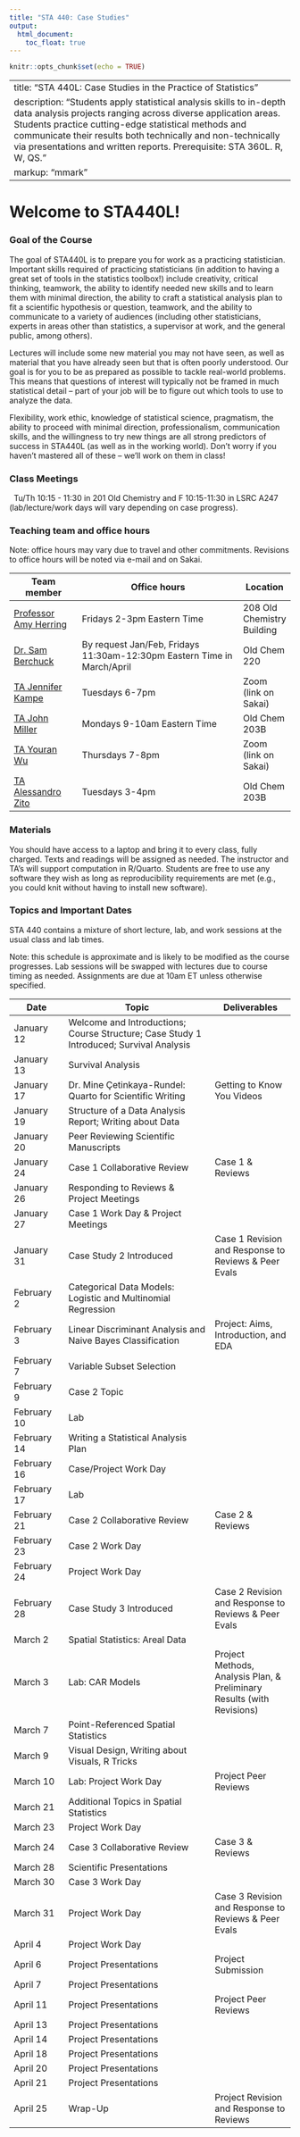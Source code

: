 ```yaml
---
title: "STA 440: Case Studies"
output: 
  html_document:
    toc_float: true
---
```


```r
knitr::opts_chunk$set(echo = TRUE)
```

---
title: "STA 440L: Case Studies in the Practice of Statistics"
description: "Students apply statistical analysis skills to in-depth data analysis projects ranging across diverse application areas. Students practice cutting-edge statistical methods and communicate their results both technically and non-technically via presentations and written reports. Prerequisite: STA 360L. R, W, QS."
markup: "mmark"
---



# Welcome to STA440L!

### Goal of the Course

The goal of STA440L is to prepare you for work as a practicing statistician. Important skills required of practicing statisticians (in addition to having a great set of tools in the statistics toolbox!) include creativity, critical thinking, teamwork, the ability to identify needed new skills and to learn them with minimal direction, the ability to craft a statistical analysis plan to fit a scientific hypothesis or question, teamwork, and the ability to communicate to a variety of audiences (including other statisticians, experts in areas other than statistics, a supervisor at work, and the general public, among others). 

Lectures will include some new material you may not have seen, as well as material that you have already seen but that is often poorly understood. Our goal is for you to be as prepared as possible to tackle real-world problems. This means that questions of interest will typically not be framed in much statistical detail -- part of your job will be to figure out which tools to use to analyze the data. 

Flexibility, work ethic, knowledge of statistical science, pragmatism, the ability to proceed with minimal direction, professionalism, communication skills, and the willingness to try new things are all strong predictors of success in STA440L (as well as in the working world). Don't worry if you haven't mastered all of these -- we'll work on them in class! 

### Class Meetings


<font color="#6CA0DC"><i class="fas fa-calendar-alt fa-lg"></i></font> &nbsp; Tu/Th 10:15 - 11:30 in 201 Old Chemistry and F 10:15-11:30 in LSRC A247 (lab/lecture/work days will vary depending on case progress).


### Teaching team and office hours 


Note: office hours may vary due to travel and other commitments. Revisions to office hours will be noted via e-mail and on Sakai. 

| Team member | Office hours | Location |
| ----------  | -------------------------| ---- |
| [Professor Amy Herring](https://stat.duke.edu/people/amy-h-herring)  <a href="mailto:amy.herring@duke.edu" title="email"><i class="fa fa-envelope"></i></a> &nbsp;  | Fridays 2-3pm Eastern Time | 208 Old Chemistry Building |
| [Dr. Sam Berchuck](https://sites.duke.edu/sib2/)  <a href="mailto:sib2@duke.edu" title="email"><i class="fa fa-envelope"></i></a> &nbsp;  | By request Jan/Feb, Fridays 11:30am-12:30pm Eastern Time in March/April | Old Chem 220 |
| [TA Jennifer Kampe](https://scholars.duke.edu/person/jennifer.kampe)  <a href="mailto:jennifer.kampe@duke.edu" title="email"><i class="fa fa-envelope"></i></a> &nbsp;  | Tuesdays 6-7pm | Zoom (link on Sakai) |
| [TA John Miller](https://scholars.duke.edu/person/john.joshua.miller)  <a href="mailto:john.joshua.miller@duke.edu" title="email"><i class="fa fa-envelope"></i></a> &nbsp; | Mondays 9-10am Eastern Time | Old Chem 203B |
|  [TA Youran Wu](https://scholars.duke.edu/person/youran.wu)  <a href="mailto:youran.wu@duke.edu" title="email"><i class="fa fa-envelope"></i></a> &nbsp; | Thursdays 7-8pm | Zoom (link on Sakai) | 
| [TA Alessandro Zito](https://scholars.duke.edu/person/alessandro.zito)  <a href="mailto:alessandro.zito@duke.edu" title="email"><i class="fa fa-envelope"></i></a> &nbsp; | Tuesdays 3-4pm | Old Chem 203B  |
 
                  


### Materials

You should have access to a laptop and bring it to every class, fully charged. Texts and readings will be assigned as needed. The instructor and TA's will support computation in R/Quarto. Students are free to use any software they wish as long as reproducibility requirements are met (e.g., you could knit without having to install new software).


### Topics and Important Dates

STA 440 contains a mixture of short lecture, lab, and work sessions at the usual class and lab times. 

Note: this schedule is approximate and is likely to be modified as the course progresses. Lab sessions will be swapped with lectures due to course timing as needed.  Assignments are due at 10am ET unless otherwise specified. 



|Date           |Topic                      |Deliverables     |
| ----------    | ---------------------------         | --------------- |
| January 12    | Welcome and Introductions; Course Structure; Case Study 1 Introduced; Survival Analysis   |     |
| January 13    | Survival Analysis    |     |
| January 17     | Dr. Mine Çetinkaya-Rundel: Quarto for Scientific Writing      |   Getting to Know You Videos      |
| January 19    |  Structure of a Data Analysis Report; Writing about Data   |      |
| January 20  | Peer Reviewing Scientific Manuscripts |  |
| January 24   | Case 1 Collaborative Review | Case 1 \& Reviews |
| January 26  | Responding to Reviews \& Project Meetings  |    |
| January 27  |  Case 1 Work Day \& Project Meetings |  |
| January 31  | Case Study 2 Introduced | Case 1 Revision and Response to Reviews \& Peer Evals   |
| February 2  | Categorical Data Models: Logistic and Multinomial Regression |    |
| February 3  | Linear Discriminant Analysis and Naive Bayes Classification |  Project: Aims, Introduction, and EDA  |
| February 7  | Variable Subset Selection |   |
| February 9  | Case 2 Topic |   |
| February 10  | Lab  |  |
| February 14  | Writing a Statistical Analysis Plan |  |
| February 16  | Case/Project Work Day |  |
| February 17  | Lab |   | 
| February 21  |  Case 2 Collaborative Review     |  Case 2 \& Reviews |
| February 23  | Case 2 Work Day |  |
| February 24   | Project Work Day |  |
| February 28   | Case Study 3 Introduced  | Case 2 Revision and Response to Reviews \& Peer Evals |
| March 2   |  Spatial Statistics: Areal Data |  |
| March 3    |  Lab: CAR Models | Project Methods, Analysis Plan, \& Preliminary Results (with Revisions)   |
| March 7    | Point-Referenced Spatial Statistics |  |
| March 9    | Visual Design, Writing about Visuals, R Tricks |   |
| March 10  | Lab: Project Work Day | Project Peer Reviews  | 
| March 21   | Additional Topics in Spatial Statistics |  |
| March 23   | Project Work Day |    | 
| March 24   | Case 3 Collaborative Review | Case 3 \& Reviews | 
| March 28   | Scientific Presentations |   |
| March 30   | Case 3 Work Day |   |
| March 31   | Project Work Day | Case 3 Revision and Response to Reviews \& Peer Evals  |
| April 4  | Project Work Day |  |
| April 6  | Project Presentations  | Project Submission    | 
| April 7  | Project Presentations |   | 
| April 11   | Project Presentations | Project Peer Reviews |
| April 13  | Project Presentations |  |
| April 14  | Project Presentations  |  |
| April 18   | Project Presentations  | |
| April 20  | Project Presentations |  |
| April 21   | Project Presentations |  |
| April 25  | Wrap-Up |  Project Revision and Response to Reviews | 


